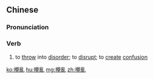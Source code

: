 ==Chinese==
{{zh-forms|s=搅乱}}

===Pronunciation===
{{zh-pron
|m=jiǎoluàn
|c=gaau2 lyun6
|h=pfs=káu-lon
|mn=kiáu-loān
|cat=v
}}

===Verb===
{{zh-verb}}

# to [[throw]] into [[disorder]]; to [[disrupt]]; to [[create]] [[confusion]]

[[ko:攪亂]]
[[hu:攪亂]]
[[mg:攪亂]]
[[zh:攪亂]]